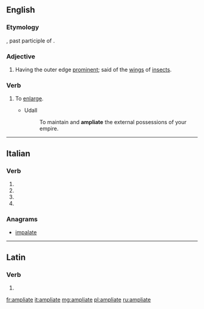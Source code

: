 ==English==

===Etymology===
{{etyl|la|en}} {{lena}} {{m|la|ampliatus}}, past participle of {{m|la|ampliare||to make wider}}.

===Adjective===
{{en-adj}}

# {{label|en|zoology}} Having the outer edge [[prominent]]; said of the [[wing]]s of [[insect]]s.

===Verb===
{{en-verb|ampliat}}

# {{label|en|transitive|obsolete}} To [[enlarge]].
#* Udall
#*: To maintain and '''ampliate''' the external possessions of your empire.

{{Webster 1913}}

----

==Italian==

===Verb===
{{head|it|verb form|cat2=past participle forms}}

# {{inflection of|ampliare||2|p|pres|indc|lang=it}}
# {{inflection of|ampliare||2|p|impr|lang=it}}
# {{inflection of|ampliare||2|p|pres|subj|lang=it}}
# {{feminine plural of|ampliato|lang=it}}

===Anagrams===
* [[impalate#Italian|impalate]]

----

==Latin==

===Verb===
{{la-verb-form|ampliāte}}

# {{inflection of|ampliō||1|p|pres|actv|impr|lang=la}}

[[fr:ampliate]]
[[it:ampliate]]
[[mg:ampliate]]
[[pl:ampliate]]
[[ru:ampliate]]